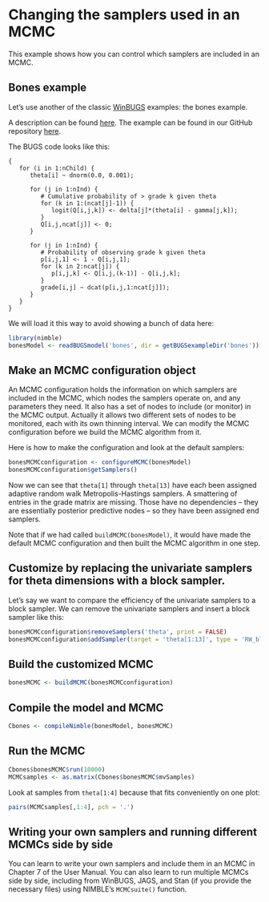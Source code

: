 # Changing the samplers used in an MCMC

This example shows how you can control which samplers are included in an MCMC.

## Bones example

Let's use another of the classic [WinBUGS](http://www.mrc-bsu.cam.ac.uk/software/bugs/) examples: the bones example.

A description can be found [here](http://www.mrc-bsu.cam.ac.uk/wp-content/uploads/WinBUGS_Vol1.pdf). The example can be found in our GitHub repository [here](https://github.com/nimble-dev/nimble/tree/devel/packages/nimble/inst/classic-bugs/vol1/bones).

The BUGS code looks like this:
```
{
   for (i in 1:nChild) {
      theta[i] ~ dnorm(0.0, 0.001);

      for (j in 1:nInd) { 
         # Cumulative probability of > grade k given theta
         for (k in 1:(ncat[j]-1)) {
            logit(Q[i,j,k]) <- delta[j]*(theta[i] - gamma[j,k]);
         }
         Q[i,j,ncat[j]] <- 0;
      }

      for (j in 1:nInd) {
         # Probability of observing grade k given theta
         p[i,j,1] <- 1 - Q[i,j,1];
         for (k in 2:ncat[j]) {
            p[i,j,k] <- Q[i,j,(k-1)] - Q[i,j,k];
         }
         grade[i,j] ~ dcat(p[i,j,1:ncat[j]]);
      }
   }
}   
```

We will load it this way to avoid showing a bunch of data here:

```r
library(nimble)
bonesModel <- readBUGSmodel('bones', dir = getBUGSexampleDir('bones'))
```

## Make an MCMC configuration object

An MCMC configuration holds the information on which samplers are included in the MCMC, which nodes the samplers operate on, and any parameters they need.  It also has a set of nodes to include (or monitor) in the MCMC output.  Actually it allows two different sets of nodes to be monitored, each with its own thinning interval.  We can modify the MCMC configuration before we build the MCMC algorithm from it.

Here is how to make the configuration and look at the default samplers:

```r
bonesMCMCconfiguration <- configureMCMC(bonesModel)
bonesMCMCconfiguration$getSamplers()
```

Now we can see that `theta[1]` through `theta[13]` have each been assigned adaptive random walk Metropolis-Hastings samplers.  A smattering of entries in the grade matrix are missing.  Those have no dependencies -- they are essentially posterior predictive nodes -- so they have been assigned end samplers.

Note that if we had called `buildMCMC(bonesModel)`, it would have made the default MCMC configuration and then built the MCMC algorithm in one step.

## Customize by replacing the univariate samplers for theta dimensions with a block sampler.

Let's say we want to compare the efficiency of the univariate samplers to a block sampler.  We can remove the univariate samplers and insert a block sampler like this:
```r
bonesMCMCconfiguration$removeSamplers('theta', print = FALSE)
bonesMCMCconfiguration$addSampler(target = 'theta[1:13]', type = 'RW_block')
```

## Build the customized MCMC
```r
bonesMCMC <- buildMCMC(bonesMCMCconfiguration)
```

## Compile the model and MCMC
```r
Cbones <- compileNimble(bonesModel, bonesMCMC)
```

## Run the MCMC
```r
Cbones$bonesMCMC$run(10000)
MCMCsamples <- as.matrix(Cbones$bonesMCMC$mvSamples)
```

Look at samples from `theta[1:4]` because that fits conveniently on one plot:
```r
pairs(MCMCsamples[,1:4], pch = '.')
```

## Writing your own samplers and running different MCMCs side by side

You can learn to write your own samplers and include them in an MCMC in Chapter 7 of the User Manual.  You can also learn to run multiple MCMCs side by side, including from WinBUGS, JAGS, and Stan (if you provide the necessary files) using NIMBLE's `MCMCsuite()` function.


